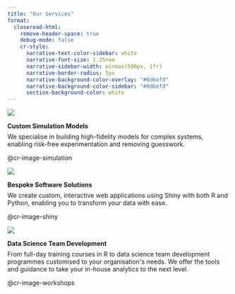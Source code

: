 ```yaml
---
title: "Our Services"
format:
  closeread-html:
    remove-header-space: true
    debug-mode: false
    cr-style:
      narrative-text-color-sidebar: white
      narrative-font-size: 1.25rem
      narrative-sidebar-width: minmax(500px, 1fr)
      narrative-border-radius: 5px
      narrative-background-color-overlay: "#0d6efd"
      narrative-background-color-sidebar: "#0d6efd"
      section-background-color: white
---
```

:::{.cr-section}

:::{#cr-image-simulation}
![](/files/icon_gen/output/simulation_hex.png)
:::

```{=html}
<strong>Custom Simulation Models</strong>
<p style="margin-top:0.5em;">We specialise in building high-fidelity models for complex systems, enabling risk-free experimentation and removing guesswork.</p>
```
@cr-image-simulation

:::{#cr-image-shiny}
![](/files/icon_gen/output/shiny_hex.png)
:::

```{=html}
<strong>Bespoke Software Solutions</strong>
<p style="margin-top:0.5em;">We create custom, interactive web applications using Shiny with both R and Python, enabling you to transform your data with ease.</p>
```
@cr-image-shiny

:::{#cr-image-workshops}
![](/files/icon_gen/output/workshops_hex.png)
:::

```{=html}
<strong>Data Science Team Development</strong>
<p style="margin-top:0.5em;">From full-day training courses in R to data science team development programmes customised to your organisation's needs. We offer the tools and guidance to take your in-house analytics to the next level.</p>
```
@cr-image-workshops

:::